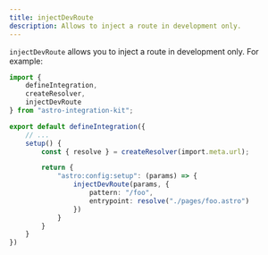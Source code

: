 ```yaml
---
title: injectDevRoute
description: Allows to inject a route in development only.
---
```


`injectDevRoute` allows you to inject a route in development only. For example:

```ts title="my-integration/index.ts" {4,14-17}
import {
	defineIntegration,
	createResolver,
	injectDevRoute
} from "astro-integration-kit";

export default defineIntegration({
	// ...
	setup() {
		const { resolve } = createResolver(import.meta.url);

		return {
			"astro:config:setup": (params) => {
				injectDevRoute(params, {
					pattern: "/foo",
					entrypoint: resolve("./pages/foo.astro")
				})
			}
		}
	}
})
```

